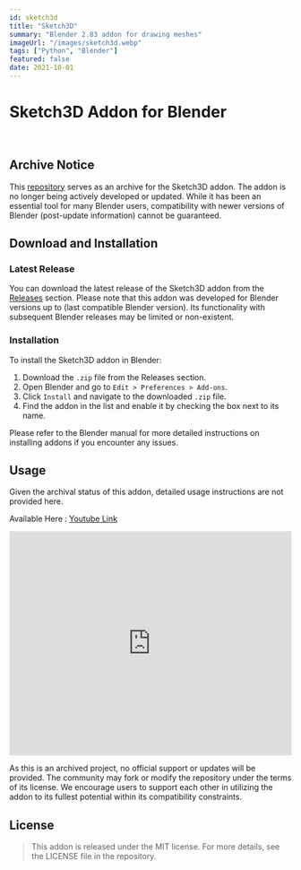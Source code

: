 ```yaml
---
id: sketch3d
title: "Sketch3D"
summary: "Blender 2.83 addon for drawing meshes"
imageUrl: "/images/sketch3d.webp"
tags: ["Python", "Blender"]
featured: false
date: 2021-10-01
---
```



# Sketch3D Addon for Blender
<br/>

## Archive Notice

This [repository](https://github.com/theunnecessarythings/Sketch3D/releases) serves as an archive for the Sketch3D addon. The addon is no longer being actively developed or updated. While it has been an essential tool for many Blender users, compatibility with newer versions of Blender (post-update information) cannot be guaranteed.

## Download and Installation

### Latest Release

You can download the latest release of the Sketch3D addon from the [Releases](https://github.com/theunnecessarythings/Sketch3D/releases) section. Please note that this addon was developed for Blender versions up to (last compatible Blender version). Its functionality with subsequent Blender releases may be limited or non-existent.

### Installation

To install the Sketch3D addon in Blender:

1. Download the `.zip` file from the Releases section.
2. Open Blender and go to `Edit > Preferences > Add-ons`.
3. Click `Install` and navigate to the downloaded `.zip` file.
4. Find the addon in the list and enable it by checking the box next to its name.

Please refer to the Blender manual for more detailed instructions on installing addons if you encounter any issues.

## Usage

Given the archival status of this addon, detailed usage instructions are not provided here.

Available Here : [Youtube Link](https://www.youtube.com/watch?v=zZndywfZe9U)

<iframe width="100%" height="400" src="https://www.youtube.com/embed/zZndywfZe9U?si=vFs6mVaSIUbNxewn" title="YouTube video player" frameborder="0" allow="accelerometer; autoplay; clipboard-write; encrypted-media; gyroscope; picture-in-picture; web-share" referrerpolicy="strict-origin-when-cross-origin" allowfullscreen></iframe>

As this is an archived project, no official support or updates will be provided. The community may fork or modify the repository under the terms of its license. We encourage users to support each other in utilizing the addon to its fullest potential within its compatibility constraints.

## License

> This addon is released under the MIT license. For more details, see the LICENSE file in the repository.

